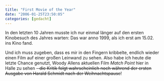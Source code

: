 ```yaml
---
title: "First Movie of the Year"
date: "2006-01-25T23:50:05"
categories: [gedacht]
---
```


In den letzten 10 Jahren musste ich nur einmal länger auf den ersten Kinobesuch des Jahres warten: Das war anno 1999, als ich erst am 15.02. ins Kino fand. 

Und ich muss zugeben, dass es mir in den Fingern kribbelte, endlich wieder einen Film auf einer großen Leinwand zu sehen. Also habe ich heute die letzte Chance genutzt, Woody Allens aktuellen Film *Match Point* hier in Halle zu sehen <del datetime="2006-01-26T01:24:46+00:00">- die Kritik folgt wahrscheinlich noch während der ersten Ausgabe von Harald Schmidt nach der Weihnachtspause</del>!
